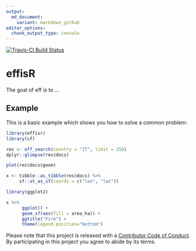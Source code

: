 ```yaml
---
output:
  md_document:
    variant: markdown_github
editor_options:
  chunk_output_type: console
---
```


<!-- README.md is generated from README.Rmd. Please edit that file -->

[![Travis-CI Build Status](https://travis-ci.org/patperu/effisr.svg?branch=master)](https://travis-ci.org/patperu/effisr)


# effisR

The goal of eff is to ...

## Example

This is a basic example which shows you how to solve a common problem:

```r

library(effisr)
library(sf)

res <- eff_search(country = "IT", limit = 250)
dplyr::glimpse(res$docs)

plot(res$docs$geom)

x <- tibble::as_tibble(res$docs) %>%
     sf::st_as_sf(coords = c("lon", "lat"))
```

```r

library(ggplot2)

x %>%
      ggplot() +
      geom_sf(aes(fill = area_ha)) +
      ggtitle("Fire") +
      theme(legend.position="bottom")

```

Please note that this project is released with a [Contributor Code of Conduct](CONDUCT.md). By participating in this project you agree to abide by its terms.

